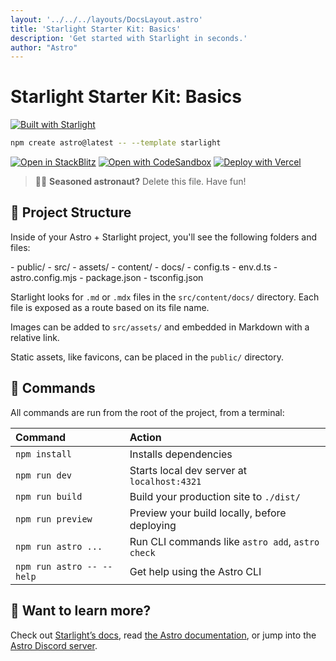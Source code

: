 ```yaml
---
layout: '../../../layouts/DocsLayout.astro'
title: 'Starlight Starter Kit: Basics'
description: 'Get started with Starlight in seconds.'
author: "Astro"
---
```



# Starlight Starter Kit: Basics

[![Built with Starlight](https://astro.badg.es/v2/built-with-starlight/tiny.svg)](https://starlight.astro.build)

```sh title="Create a new Starlight project"
npm create astro@latest -- --template starlight
```
[![Open in StackBlitz](https://developer.stackblitz.com/img/open_in_stackblitz.svg)](https://stackblitz.com/github/withastro/starlight/tree/main/examples/basics)
[![Open with CodeSandbox](https://assets.codesandbox.io/github/button-edit-lime.svg)](https://codesandbox.io/p/sandbox/github/withastro/starlight/tree/main/examples/basics)
[![Deploy with Vercel](https://vercel.com/button)](https://vercel.com/new/clone?repository-url=https%3A%2F%2Fgithub.com%2Fwithastro%2Fstarlight%2Ftree%2Fmain%2Fexamples%2Fbasics&project-name=my-starlight-docs&repository-name=my-starlight-docs)

> 🧑‍🚀 **Seasoned astronaut?** Delete this file. Have fun!

## 🚀 Project Structure

Inside of your Astro + Starlight project, you'll see the following folders and files:

<FileTree>
- public/
- src/
	- assets/
	- content/
		- docs/
		- config.ts
	- env.d.ts
- astro.config.mjs
- package.json
- tsconfig.json
</FileTree>

Starlight looks for `.md` or `.mdx` files in the `src/content/docs/` directory. Each file is exposed as a route based on its file name.

Images can be added to `src/assets/` and embedded in Markdown with a relative link.

Static assets, like favicons, can be placed in the `public/` directory.

## 🧞 Commands

All commands are run from the root of the project, from a terminal:

| Command                   | Action                                           |
| :------------------------ | :----------------------------------------------- |
| `npm install`             | Installs dependencies                            |
| `npm run dev`             | Starts local dev server at `localhost:4321`      |
| `npm run build`           | Build your production site to `./dist/`          |
| `npm run preview`         | Preview your build locally, before deploying     |
| `npm run astro ...`       | Run CLI commands like `astro add`, `astro check` |
| `npm run astro -- --help` | Get help using the Astro CLI                     |

## 👀 Want to learn more?

Check out [Starlight’s docs](https://starlight.astro.build/), read [the Astro documentation](https://docs.astro.build), or jump into the [Astro Discord server](https://astro.build/chat).
